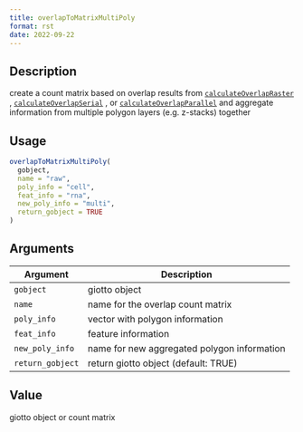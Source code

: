 ```yaml
--- 
title: overlapToMatrixMultiPoly 
format: rst 
date: 2022-09-22 
--- 
```


## Description

create a count matrix based on overlap results from [`calculateOverlapRaster`](#calculateoverlapraster) , [`calculateOverlapSerial`](#calculateoverlapserial) , or [`calculateOverlapParallel`](#calculateoverlapparallel) 
 and aggregate information from multiple polygon layers (e.g. z-stacks) together


## Usage

```r
overlapToMatrixMultiPoly(
  gobject,
  name = "raw",
  poly_info = "cell",
  feat_info = "rna",
  new_poly_info = "multi",
  return_gobject = TRUE
)
```


## Arguments

Argument      |Description
------------- |----------------
`gobject`     |     giotto object
`name`     |     name for the overlap count matrix
`poly_info`     |     vector with polygon information
`feat_info`     |     feature information
`new_poly_info`     |     name for new aggregated polygon information
`return_gobject`     |     return giotto object (default: TRUE)


## Value

giotto object or count matrix


